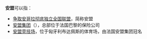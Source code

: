'''安盟'''可以指：

* [[争取安哥拉彻底独立全国联盟|争取安哥拉彻底独立全国联盟]]，简称安盟
* [[安盟集团|安盟集团]]（{{lang|fr|Groupama}}），总部位于法国巴黎的保险公司
* [[安盟竞技场|安盟竞技场]]，位于匈牙利布达佩斯的体育场，由法国安盟集团冠名

{{disambig|cat=二字消歧义}}